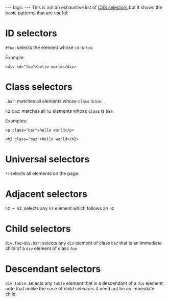 ---
tags:
---
This is not an exhaustive list of [[CSS selectors]] but it shows the basic patterns that are useful:

= ID selectors =

<tt>#foo</tt>: selects the element whose <tt>id</tt> is <tt>foo</tt>.

Example:

<pre><div id="foo">hello world</div></pre>

= Class selectors =

<tt>.bar</tt>: matches all elements whose <tt>class</tt> is <tt>bar</tt>.

<tt>h2.baz</tt>: matches all <tt>h2</tt> elements whose <tt>class</tt> is <tt>baz</tt>.

Examples:

<pre><p class="bar">hello world</p>

<h2 class="baz">hello world</h2></pre>

= Universal selectors =

<tt>*</tt>: selects all elements on the page.

= Adjacent selectors =

<tt>h2 + h3</tt>: selects any <tt>h3</tt> element which follows an <tt>h2</tt>

= Child selectors =

<tt>div.foo>div.bar</tt>: selects any <tt>div</tt> element of class <tt>bar</tt> that is an immediate child of a <tt>div</tt> element of class <tt>foo</tt>

= Descendant selectors =

<tt>div table</tt>: selects any <tt>table</tt> element that is a descendant of a <tt>div</tt> element; note that unlike the case of child selectors it need not be an immediate child.
